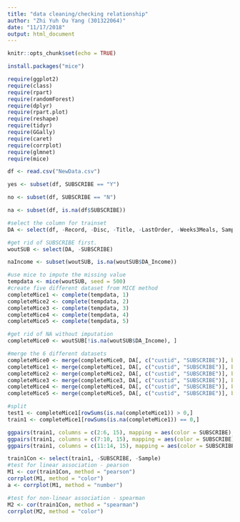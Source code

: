 ```yaml
---
title: "data cleaning/checking relationship"
author: "Zhi Yuh Ou Yang (301322064)"
date: "11/17/2018"
output: html_document
---
```


```r
knitr::opts_chunk$set(echo = TRUE)
```

```r
install.packages("mice")
```

```r
require(ggplot2)
require(class)
require(rpart)
require(randomForest)
require(dplyr)
require(rpart.plot)
require(reshape)
require(tidyr)
require(GGally)
require(caret)
require(corrplot)
require(glmnet)
require(mice)
```

```r
df <- read.csv("NewData.csv")

yes <- subset(df, SUBSCRIBE == "Y")

no <- subset(df, SUBSCRIBE == "N")

na <- subset(df, is.na(df$SUBSCRIBE))

#select the column for trainset
DA <- select(df, -Record, -Disc, -Title, -LastOrder, -Weeks3Meals, Sample)
```

```r
#get rid of SUBSCRIBE first.
woutSUB <- select(DA, -SUBSCRIBE) 

naIncome <- subset(woutSUB, is.na(woutSUB$DA_Income))

#use mice to impute the missing value
tempdata <- mice(woutSUB, seed = 500)
#create five different dataset from MICE method
completeMice1 <- complete(tempdata, 1)
completeMice2 <- complete(tempdata, 2)
completeMice3 <- complete(tempdata, 3)
completeMice4 <- complete(tempdata, 4)
completeMice5 <- complete(tempdata, 5)

#get rid of NA without imputation
completeMice0 <- woutSUB[!is.na(woutSUB$DA_Income), ]

#merge the 6 different datasets
completeMice0 <- merge(completeMice0, DA[, c("custid", "SUBSCRIBE")], by="custid")
completeMice1 <- merge(completeMice1, DA[, c("custid", "SUBSCRIBE")], by="custid")
completeMice2 <- merge(completeMice2, DA[, c("custid", "SUBSCRIBE")], by="custid")
completeMice3 <- merge(completeMice3, DA[, c("custid", "SUBSCRIBE")], by="custid")
completeMice4 <- merge(completeMice4, DA[, c("custid", "SUBSCRIBE")], by="custid")
completeMice5 <- merge(completeMice5, DA[, c("custid", "SUBSCRIBE")], by="custid")
```

```r
#split
test1 <- completeMice1[rowSums(is.na(completeMice1)) > 0,]
train1 <- completeMice1[rowSums(is.na(completeMice1)) == 0,]
```

```r
ggpairs(train1, columns = c(2:6, 15), mapping = aes(color = SUBSCRIBE), lower=list(combo=wrap("facethist", binwidth=0.5)), progress = FALSE)
ggpairs(train1, columns = c(7:10, 15), mapping = aes(color = SUBSCRIBE), lower=list(combo=wrap("facethist", binwidth=0.5)), progress = FALSE)
ggpairs(train1, columns = c(11:14, 15), mapping = aes(color = SUBSCRIBE), lower=list(combo=wrap("facethist", binwidth=0.5)), progress = FALSE)
```

```r
train1Con <- select(train1, -SUBSCRIBE, -Sample)
#test for linear association - pearson
M1 <- cor(train1Con, method = "pearson")
corrplot(M1, method = "color")
a <- corrplot(M1, method = "number")
```

```r
#test for non-linear association - spearman
M2 <- cor(train1Con, method = "spearman")
corrplot(M2, method = "color")
```

